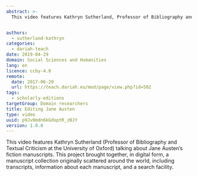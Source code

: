 ```yaml
---
abstract: >-
  This video features Kathryn Sutherland, Professor of Bibliography and Textual Criticism at the University of Oxford, talking about the Jane Austen Fiction Manuscripts Project.


authors:
  - sutherland-kathryn
categories:
  - dariah-teach
date: 2019-04-29
domain: Social Sciences and Humanities
lang: en
licence: ccby-4.0
remote:
  date: 2017-06-29
  url: https://teach.dariah.eu/mod/page/view.php?id=502
tags:
  - scholarly-editions
targetGroup: Domain researchers
title: Editing Jane Austen
type: video
uuid: p9Jv0mdn6kGdoptR_zBJY
version: 1.0.0
---
```


This video features Kathryn Sutherland (Professor of Bibliography and Textual Criticism at the University of Oxford) talking about Jane Austen’s fiction manuscripts. This project brought together, in digital form, a manuscript collection originally scattered around the world, including transcripts, information about each manuscript, and a search facility.

<VideoCard
  title="DH in Practice"
  subtitle="Editing Jane Austen"
  id="IUJzctu1VXQ"
  image="/assets/images/cms/resources/editing-jane-austen/kathryn-sutherland.jpg"
/>
